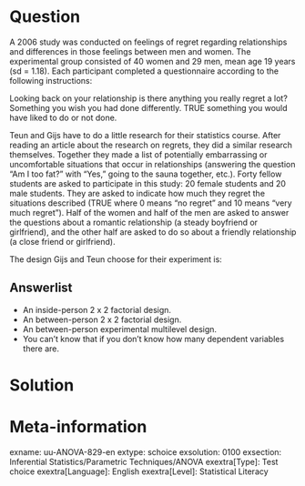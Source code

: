 Question
========
  
A 2006 study was conducted on feelings of regret regarding relationships and differences in those feelings between men and women. The experimental group consisted of 40 women and 29 men, mean age 19 years (sd = 1.18). Each participant completed a questionnaire according to the following instructions:

Looking back on your relationship is there anything you really regret a lot? Something you wish you had done differently. TRUE something you would have liked to do or not done.

Teun and Gijs have to do a little research for their statistics course. After reading an article about the research on regrets, they did a similar research themselves. Together they made a list of potentially embarrassing or uncomfortable situations that occur in relationships (answering the question "Am I too fat?" with "Yes," going to the sauna together, etc.). Forty fellow students are asked to participate in this study: 20 female students and 20 male students. They are asked to indicate how much they regret the situations described (TRUE where 0 means "no regret" and 10 means "very much regret"). Half of the women and half of the men are asked to answer the questions about a romantic relationship (a steady boyfriend or girlfriend), and the other half are asked to do so about a friendly relationship (a close friend or girlfriend).


The design Gijs and Teun choose for their experiment is:

  
Answerlist
----------
* An inside-person 2 x 2 factorial design.
* An between-person 2 x 2 factorial design.
* An between-person experimental multilevel design.
* You can't know that if you don't know how many dependent variables there are.


Solution
========

Meta-information
================
exname: uu-ANOVA-829-en
extype: schoice
exsolution: 0100
exsection: Inferential Statistics/Parametric Techniques/ANOVA
exextra[Type]: Test choice
exextra[Language]: English
exextra[Level]: Statistical Literacy
